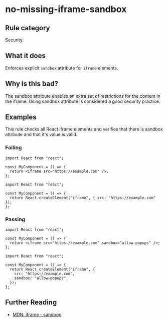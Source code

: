 # no-missing-iframe-sandbox

## Rule category

Security.

## What it does

Enforces explicit `sandbox` attribute for `iframe` elements.

## Why is this bad?

The sandbox attribute enables an extra set of restrictions for the content in the iframe. Using sandbox attribute is considered a good security practice.

## Examples

This rule checks all React iframe elements and verifies that there is sandbox attribute and that it's value is valid.

### Failing

```tsx {4}
import React from "react";

const MyComponent = () => {
  return <iframe src="https://example.com" />;
};
```

```tsx {4}
import React from "react";

const MyComponent = () => {
  return React.createElement("iframe", { src: "https://example.com" });
};
```

### Passing

```tsx
import React from "react";

const MyComponent = () => {
  return <iframe src="https://example.com" sandbox="allow-popups" />;
};
```

```tsx
import React from "react";

const MyComponent = () => {
  return React.createElement("iframe", {
    src: "https://example.com",
    sandbox: "allow-popups",
  });
};
```

## Further Reading

- [MDN: iframe - sandbox](https://developer.mozilla.org/en-US/docs/Web/HTML/Element/iframe#attributes)
